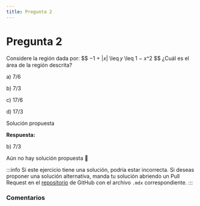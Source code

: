 ```yaml
---
title: Pregunta 2
---
```



# Pregunta 2

<div className="exercise">
Considere la región dada por:
$$
−1 + |𝑥| \leq 𝑦 \leq 1 − 𝑥^2
$$
¿Cuál es el área de la región descrita?

a) 7/6

b) 7/3

c) 17/6

d) 17/3

</div>

<MDXDetails>
<summary>Solución propuesta</summary>

<div className="exercise">

**Respuesta:**

b) 7/3

Aún no hay solución propuesta 🥲
</div>

:::info
Si este ejercicio tiene una solución, podría estar incorrecta. Si deseas proponer una solución alternativa, manda tu solución abriendo
un Pull Request en el [repositorio](https://github.com/crow-rojas/apuntes-fundamentals/pulls) de GitHub con el archivo
`.mdx` correspondiente.
:::

</MDXDetails>

### Comentarios

<Disqus
  url="https://crow-rojas.github.io/apuntes-fundamentals/docs/mathematics/linear-algebra/exercises/2024-2/p08"
  identifier="docs/mathematics/linear-algebra/exercises/2024-2/p08"
  title="2024-2 Álgebra Lineal - Pregunta 08"
/>
